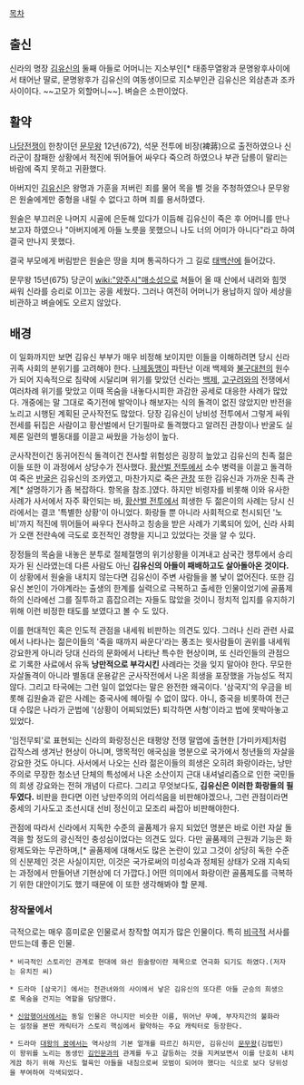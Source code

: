 [[목차]]
== 출신 ==
신라의 명장 [[김유신]]의 둘째 아들로 어머니는 지소부인[* 태종무열왕과 문명왕후사이에서 태어난 딸로, 문명왕후가 김유신의 여동생이므로 지소부인관 김유신은 외삼촌과 조카사이이다. ~~고모가 외할머니~~]. 벼슬은 소판이었다.

== 활약 ==
[[나당전쟁]]이 한창이던 [[문무왕]] 12년(672), 석문 전투에 비장(裨蔣)으로 출전하였으나 신라군이 참패한 상황에서 적진에 뛰어들어 싸우다 죽으려 하였으나 부관 담릉이 말리는 바람에 죽지 못하고 귀환했다.

아버지인 [[김유신]]은 왕명과 가훈을 저버린 죄를 물어 목을 벨 것을 주청하였으나 문무왕은 원술에게만 중형을 내릴 수 없다고 하며 죄를 용서하였다.

원술은 부끄러운 나머지 시골에 은둔해 있다가 이듬해 김유신이 죽은 후 어머니를 만나 보고자 하였으나 "아버지에게 아들 노릇을 못했으니 나도 너의 어미가 아니다"라고 하여 결국 만나지 못했다.

결국 부모에게 버림받은 원술은 땅을 치며 통곡하다가 그 길로 [[태백산]]에 들어갔다.

문무왕 15년(675) 당군이 [[wiki:"양주시"매소성]]으로 쳐들어 올 때 산에서 내려와 힘껏 싸워 신라를 승리로 이끄는 공을 세웠다. 그러나 여전히 어머니가 용납하지 않아 세상을 비관하고 벼슬에도 오르지 않았다.

== 배경 ==
이 일화까지만 보면 김유신 부부가 매우 비정해 보이지만 이들을 이해하려면 당시 신라 귀족 사회의 분위기를 고려해야 한다. [[나제동맹]]이 파탄난 이래 백제와 [[불구대천]]의 원수가 되어 지속적으로 침략에 시달리며 위기를 맞았던 신라는 [[백제]], [[고구려]]와의 전쟁에서 여러차례 위기를 맞았고 이때 목숨을 내놓다시피한 과감한 공세로 대응한 사례가 많았다. 개중에는 말 그대로 죽기전에 발악이나 해보자는 식의 돌격이 없진 않았지만 반전을 노리고 시행된 계획된 군사작전도 많았다. 당장 김유신이 낭비성 전투에서 그렇게 싸워 전세를 뒤집은 사람이고 황산벌에서 단기필마로 돌격했다고 알려진 관창이나 반굴도 실제론 일련의 별동대를 이끌고 싸웠을 가능성이 높다. 

군사작전이건 동귀어진식 돌격이건 전사할 위험성은 굉장히 높았고 김유신의 친족 젊은이들 또한 이 과정에서 상당수가 전사했다. [[황산벌 전투]]에서 소수 병력을 이끌고 돌격하여 죽은 [[반굴]]은 김유신의 조카였고, 마찬가지로 죽은 [[관창]] 또한 김유신과 가까운 친족 관계[* 설명하기가 좀 복잡하다. 항목을 참조.]였다. 하지만 비령자를 비롯해 이와 유사한 사례가 사서에서 자주 확인되는 바, [[황산벌 전투]]에서 희생한 두 젊은이의 사례는 당시 신라에서는 결코 '특별한 상황'이 아니었다. 화랑들 뿐 아니라 사회적으로 천시되던 '노비'까지 적진에 뛰어들어 싸우다 전사하고 칭송을 받은 사례가 기록되어 있어, 신라 사회가 오랜 전란속에 극도로 호전적인 경향을 지니고 있었다는 것을 알 수 있다.

장정들의 목숨을 내놓은 분투로 절체절명의 위기상황을 이겨내고 삼국간 쟁투에서 승리자가 된 신라였는데 다른 사람도 아닌 '''김유신의 아들이 패배하고도 살아돌아온 것이다.''' 이 상황에서 원술을 내치지 않는다면 김유신이 주변 사람들을 볼 낯이 없어진다. 또한 김유신 본인이 가야계라는 출생의 한계를 실력으로 극복하고 출세한 인물이었기에 골품제 하의 신라에선 그를 질투하고 흠잡으려는 자들도 많았을 것이니 정치적 입지를 유지하기 위해 이런 비정한 태도를 보였다고 볼 수 도 있다.

이를 현대적인 혹은 인도적 관점을 내세워 비판하는 의견도 있다. 그러나 신라 관련 사료에서 나타나는 젊은이들의 '죽을 때까지 싸운다'라는 풍조는 윗사람들이 권위를 내세워 강요한게 아니라 당대 신라의 문화에서 나타난 특수한 현상이며, 또 신라인들의 관점으로 기록한 사료에서 유독 '''낭만적으로 부각시킨''' 사례라는 것을 잊지 말아야 한다. 무모한 자살돌격이 아니라 별동대 운용같은 군사작전에서 나온 희생을 포장했을 가능성도 적지 않다. 그리고 타국에는 그런 일이 없었다는 말은 완전한 왜곡이다. '삼국지'의 우금을 비롯해 김원술과 같은 사례는 중국사에 헤아릴 수 없이 많다. 아니, 중국을 비롯하여 전근대 수많은 나라가 군법에 '(상황이 어찌되었든) 퇴각하면 사형'이라고 법에 못박아놓고 있었다. 

'임전무퇴'로 표현되는 신라의 화랑정신은 태평양 전쟁 말엽에 출현한 [가미카제]처럼 갑작스레 생겨난 현상이 아니며, 맹목적인 애국심을 명분으로 국가에서 청년들의 자살을 강요한 것도 아니다. 사서에서 나오는 신라 젊은이들의 희생은 오히려 화랑이라는, 낭만주의로 무장한 청소년 단체의 특성에서 나온 소산이지 근대 내셔널리즘으로 인한 국민들의 희생 강요와는 전혀 개념이 다르다. 그리고 무엇보다도, '''김유신은 이러한 화랑들의 필두였다.''' 비판을 한다면 이런 낭만주의의 어리석음을 비판해야겠으나, 그런 관점이라면 중세의 기사도고 조선시대 선비 정신이고 모조리 싸잡아 비판해야한다.

관점에 따라서 신라에서 지독한 수준의 골품제가 유지 되었던 명분은 바로 이런 자살 돌격을 할 정도의 광신적인 충성심이었다는 의견도 있다. 다만 골품제의 근원과 기능은 화랑제도와는 무관하며,[* 골품제에 대해서도 많은 논란이 있고 그것이 상당히 독한 수준의 신분제인 것은 사실이지만, 이것은 국가로써의 미성숙과 정체된 상태가 오래 지속되는 과정에서 만들어낸 기현상에 더 가깝다.] 어떤 의미에서 화랑이란 골품제도를 극복하기 위한 대안이기도 했기 때문에 이 또한 생각해봐야 할 문제.

=== 창작물에서 ===
극적으로는 매우 흥미로운 인물로서 창작할 여지가 많은 인물이다. 특히 [[비극]]적 서사를 만드는데 좋은 인물.

 * 비극적인 스토리인 관계로 현대에 와선 원술랑이란 제목으로 연극화 되기도 하였다.(저자는 유치진 씨)

 * 드라마 [삼국기] 에서는 천관녀와의 사이에서 낳은 김유신의 또다른 아들 군승의 희생으로 목숨을 건지는 역할을 담당했다.

 * [[신암행어사]]에서는 동일 인물은 아니지만 비슷한 이름, 뛰어난 무예, 부자지간의 불화라는 설정을 본딴 캐릭터가 스토리 핵심에서 활약하는 주요 캐릭터로 등장한다.

 * 드라마 [[대왕의 꿈]]에서는 역사상의 기본 얼개를 따르긴 하지만, 김유신이 [[문무왕]](김법민)이 왕위를 노리는 동생인 [[김인문]]과의 관계를 두고 갈등하는 것을 지켜보면서 이를 단호히 내치게끔 하기 위해 자신도 혈육인 아들을 내침으로써 모범이 되어야 했다는 식으로 보다 당위성을 부여하여 각색되었다.
